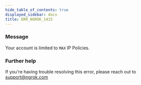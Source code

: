 ```yaml
---
hide_table_of_contents: true
displayed_sidebar: docs
title: ERR_NGROK_1415
---
```


### Message

Your account is limited to `MAX` IP Policies.

### Further help

If you're having trouble resolving this error, please reach out to [support@ngrok.com](mailto:support@ngrok.com?subject=Help%20with%20ERR_NGROK_1415)
